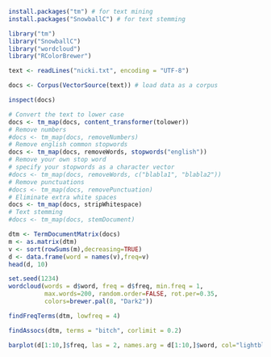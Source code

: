 ```{r}
install.packages("tm") # for text mining
install.packages("SnowballC") # for text stemming
```
```{r}
library("tm")
library("SnowballC")
library("wordcloud")
library("RColorBrewer")
```
```{r}
text <- readLines("nicki.txt", encoding = "UTF-8")
```
```{r}
docs <- Corpus(VectorSource(text)) # load data as a corpus
```
```{r}
inspect(docs)
```
```{r}
# Convert the text to lower case
docs <- tm_map(docs, content_transformer(tolower))
# Remove numbers
#docs <- tm_map(docs, removeNumbers)
# Remove english common stopwords
docs <- tm_map(docs, removeWords, stopwords("english"))
# Remove your own stop word
# specify your stopwords as a character vector
#docs <- tm_map(docs, removeWords, c("blabla1", "blabla2")) 
# Remove punctuations
#docs <- tm_map(docs, removePunctuation)
# Eliminate extra white spaces
docs <- tm_map(docs, stripWhitespace)
# Text stemming
#docs <- tm_map(docs, stemDocument)
```
```{r}
dtm <- TermDocumentMatrix(docs)
m <- as.matrix(dtm)
v <- sort(rowSums(m),decreasing=TRUE)
d <- data.frame(word = names(v),freq=v)
head(d, 10)
```
```{r}
set.seed(1234)
wordcloud(words = d$word, freq = d$freq, min.freq = 1,
          max.words=200, random.order=FALSE, rot.per=0.35, 
          colors=brewer.pal(8, "Dark2"))
```
```{r}
findFreqTerms(dtm, lowfreq = 4)
```
```{r}
findAssocs(dtm, terms = "bitch", corlimit = 0.2)
```
```{r}
barplot(d[1:10,]$freq, las = 2, names.arg = d[1:10,]$word, col="lightblue", main="Most frequent words", ylab = "Word frequencies")
```

